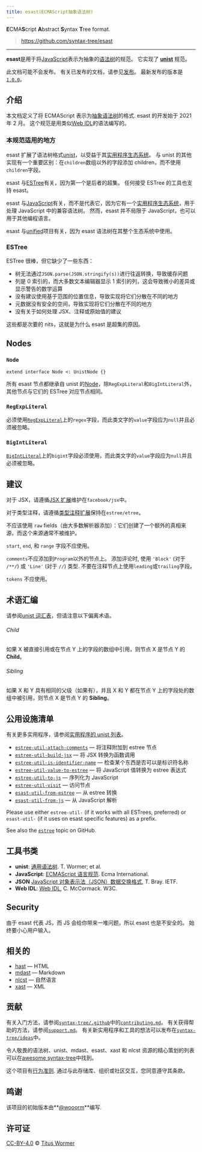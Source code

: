 ```yaml
---
title: esast(ECMAScript抽象语法树)
---
```


**E**CMA**S**cript **A**bstract **S**yntax **T**ree format.

> https://github.com/syntax-tree/esast

---

**esast**是用于将[JavaScript][]表示为抽象的[语法树][syntax-tree]的规范。
它实现了 **[unist][]** 规范。

此文档可能不会发布。
有关已发布的文档，请参见[发布][releases]。
最新发布的版本是[`1.0.0`][latest]。

## 介绍

本文档定义了将 ECMAScript 表示为[抽象语法树][syntax-tree]的格式.
esast 的开发始于 2021 年 2 月。
这个规范是用类似[Web IDL][webidl]的语法编写的。

### 本规范适用的地方

esast 扩展了语法树格式[unist][]，以受益于其[实用程序生态系统][utilities]。
与 unist 的其他实现有一个重要区别：在`children`数组以外的字段添加 children，而不使用`children`字段。

esast 与[ESTree][]有关，因为第一个是后者的超集。
任何接受 ESTree 的工具也支持 esast。

esast 与[JavaScript][]有关，而不是代表它，因为它有一个[实用程序生态系统][list-of-utilities]，用于处理 JavaScript 中的兼容语法树。
然而，esast 并不局限于 JavaScript，也可以用于其他编程语言。

esast 与[unified][]项目有关，因为 esast 语法树在其整个生态系统中使用。

### ESTree

ESTree 很棒，但它缺少了一些东西：

- 树无法通过`JSON.parse(JSON.stringify(s))`进行往返转换，导致缓存问题
- 列是 0 索引的，而大多数文本编辑器显示 1 索引的列，这会导致微小的差异或显示警告的数学运算
- 没有建议使用基于范围的位置信息，导致实现将它们分散在不同的地方
- 元数据没有安全的空间，导致实现将它们分散在不同的地方
- 没有关于如何处理 JSX、注释或原始值的建议

这些都是次要的 nits，这就是为什么 esast 是超集的原因。

## Nodes

### `Node`

```idl
extend interface Node <: UnistNode {}
```

所有 esast 节点都继承自 unist 的[Node][unist-node]，除`RegExpLiteral`和`BigIntLiteral`外，其他节点与它们的 ESTree 对应节点相同。

### `RegExpLiteral`

必须使用[`RegExpLiteral`](https://github.com/estree/estree/blob/master/es5.md#regexpliteral)上的`regex`字段，而此类文字的`value`字段应为`null`并且必须被忽略。

### `BigIntLiteral`

[`BigIntLiteral`](https://github.com/estree/estree/blob/master/es2020.md#bigintliteral)上的`bigint`字段必须使用，而此类文字的`value`字段应为`null`并且必须被忽略。

## 建议

对于 JSX，请遵循[JSX 扩展](https://github.com/facebook/jsx/blob/master/AST.md)维护在`facebook/jsx`中。

对于类型注释，请遵循[类型注释扩展](https://github.com/estree/estree/blob/master/extensions/type-annotations.md)保持在`estree/etree`。

不应该使用 `raw` fields（由大多数解析器添加）：它们创建了一个额外的真相来源，而这个来源通常不被维护。

`start`, `end`, 和 `range` 字段不应使用。

`comments`不应添加到`Program`以外的节点上。
添加评论时, 使用 `'Block'` (对于 `/**/`) 或 `'Line'` (对于 `//`) 类型.
不要在注释节点上使用`leading`或`trailing`字段。

`tokens` 不应使用。

## 术语汇编

请参阅[unist 词汇表][glossary]，但请注意以下偏离术语。

###### Child

如果 X 被直接引用或在节点 Y 上的字段的数组中引用，则节点 X 是节点 Y 的 **Child**。

###### Sibling

如果 X 和 Y 具有相同的父级（如果有），并且 X 和 Y 都在节点 Y 上的字段处的数组中被引用，则节点 X 是节点 Y 的 **Sibling**。

## 公用设施清单

有关更多实用程序，请参阅[实用程序的 unist 列表][utilities]。

- [`estree-util-attach-comments`](https://github.com/syntax-tree/estree-util-attach-comments)
  — 将注释附加到 estree 节点
- [`estree-util-build-jsx`](https://github.com/syntax-tree/estree-util-build-jsx)
  — 将 JSX 转换为函数调用
- [`estree-util-is-identifier-name`](https://github.com/syntax-tree/estree-util-is-identifier-name)
  — 检查某个东西是否可以是标识符名称
- [`estree-util-value-to-estree`](https://github.com/remcohaszing/estree-util-value-to-estree)
  — 将 JavaScript 值转换为 estree 表达式
- [`estree-util-to-js`](https://github.com/syntax-tree/estree-util-to-js)
  — 序列化为 JavaScript
- [`estree-util-visit`](https://github.com/syntax-tree/estree-util-visit)
  — 访问节点
- [`esast-util-from-estree`](https://github.com/syntax-tree/esast-util-from-estree)
  — 从 estree 转换
- [`esast-util-from-js`](https://github.com/syntax-tree/esast-util-from-js)
  — 从 JavaScript 解析

Please use either `estree-util-` (if it works with all ESTrees, preferred)
or `esast-util-` (if it uses on esast specific features) as a prefix.

See also the [`estree`](https://github.com/search?q=topic%3Aestree&s=stars&o=desc)
topic on GitHub.

## 工具书类

- **unist**:
  [通用语法树][unist].
  T. Wormer; et al.
- **JavaScript**:
  [ECMAScript 语言规范][javascript].
  Ecma International.
- **JSON**
  [JavaScript 对象表示法（JSON）数据交换格式][json],
  T. Bray.
  IETF.
- **Web IDL**:
  [Web IDL][webidl],
  C. McCormack.
  W3C.

## Security

由于 esast 代表 JS，而 JS 会给你带来一堆问题，所以 esast 也是不安全的。
始终要小心用户输入。

## 相关的

- [hast](https://github.com/syntax-tree/hast) — HTML
- [mdast](https://github.com/syntax-tree/mdast) — Markdown
- [nlcst](https://github.com/syntax-tree/nlcst) — 自然语言
- [xast](https://github.com/syntax-tree/xast) — XML

## 贡献

有关入门方法，请参阅[`syntax-tree/.github`][health]中的[`contributing.md`][contributing]。
有关获得帮助的方法，请参阅[`support.md`][support]。
有关新实用程序和工具的想法可以发布在[`syntax-tree/ideas`][ideas]中。

令人敬畏的语法树、unist、mdast、esast、xast 和 nlcst 资源的精心策划的列表可以在[awesome syntax-tree][awesome]中找到。

这个项目有[行为准则][coc].
通过与此存储库、组织或社区交互，您同意遵守其条款。

## 鸣谢

该项目的初始版本由**[@wooorm](https://github.com/wooorm)**编写.

## 许可证

[CC-BY-4.0][license] © [Titus Wormer][author]

[health]: https://github.com/syntax-tree/.github
[contributing]: https://github.com/syntax-tree/.github/blob/HEAD/contributing.md
[support]: https://github.com/syntax-tree/.github/blob/HEAD/support.md
[coc]: https://github.com/syntax-tree/.github/blob/HEAD/code-of-conduct.md
[awesome]: https://github.com/syntax-tree/awesome-syntax-tree
[ideas]: https://github.com/syntax-tree/ideas
[license]: https://creativecommons.org/licenses/by/4.0/
[author]: https://wooorm.com
[logo]: https://raw.githubusercontent.com/syntax-tree/esast/0164416/logo.svg?sanitize=true
[site]: https://unifiedjs.com
[releases]: https://github.com/syntax-tree/esast/releases
[latest]: https://github.com/syntax-tree/esast/releases/tag/2.3.0
[list-of-utilities]: #list-of-utilities
[unist]: https://github.com/syntax-tree/unist
[syntax-tree]: https://github.com/syntax-tree/unist#syntax-tree
[javascript]: https://www.ecma-international.org/ecma-262/9.0/index.html
[json]: https://tools.ietf.org/html/rfc7159
[webidl]: https://heycam.github.io/webidl/
[glossary]: https://github.com/syntax-tree/unist#glossary
[utilities]: https://github.com/syntax-tree/unist#list-of-utilities
[unified]: https://github.com/unifiedjs/unified
[estree]: https://github.com/estree/estree
[unist-node]: https://github.com/syntax-tree/unist#node
